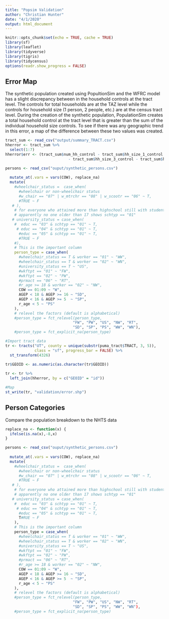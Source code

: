```yaml
---
title: "Popsim Validation"
author: "Christian Hunter"
date: "4/1/2020"
output: html_document
---
```


```r
knitr::opts_chunk$set(echo = TRUE, cache = TRUE)
library(sf)
library(leaflet)
library(tidyverse)
library(tigris)
library(tidycensus)
options(readr.show_progress = FALSE)
```

## Error Map

The synthetic population created using PopultionSim and the WFRC model has a slight discrepancy between in the household controls at the tract level. The controls for total households are at the TAZ level while the controls for household size (1 person, 2 people, etc.) are at the census tract level. During the creation of the synthetic population, PopulationSim creates a total household control at the tract level that is greater than the sum of the individual household size controls. To see if there was any geographic trend in this error, a map of the difference between these two values was created.


```r
tract_sum <- read_csv("output/summary_TRACT.csv")
hherror <- tract_sum %>% 
  select(1:7)
hherror$err <- (tract_sum$num_hh_control - tract_sum$hh_size_1_control - tract_sum$hh_size_2_control
                            - tract_sum$hh_size_3_control - tract_sum$hh_size_4_plus_control)

persons <- read_csv("ouput/synthetic_persons.csv")
  
  mutate_at(.vars = vars(COW), replace_na)
  mutate(
    #wheelchair_status =  case_when(
      #wheelchair or non-wheelchair status
      #w_chair == "07" | w_mtrchr == "08" | w_scootr == "06" ~ T,
      #TRUE ~ F
   # ),
    # for everyone who attained more than highschool still with student status ("01")
    # apparently no one older than 17 shows schtyp == "01"
   # university_status = case_when(
    #  educ == "03" & schtyp == "01" ~ T,
     # educ == "04" & schtyp == "01" ~ T,
      #educ == "05" & schtyp == "01" ~ T,
      #TRUE ~ F
    #),
    # This is the important column
    person_type = case_when(
      #wheelchair_status == T & worker == "01" ~ "WW",
      #wheelchair_status == T & worker == "02" ~ "WN",
      #university_status == T ~ "US",
      #wkftpt == "01" ~ "FW",
      #wkftpt == "02" ~ "PW",
      #prmact == "06" ~ "RT",
      #r_age >= 18 & worker == "02" ~ "NW", 
      COW == 01:09 ~ "W",
      AGEP < 18 & AGEP >= 16 ~ "SD",
      AGEP < 16 & AGEP >= 5  ~ "SP",
      r_age < 5 ~ "PS"
    ),
    # relevel the factors (default is alphabetical)
    #person_type = fct_relevel(person_type, 
                              "FW", "PW", "US", "NW", "RT", 
                              "SD", "SP", "PS", "WW", "WN"),
    #person_type = fct_explicit_na(person_type)

```

```r
#Import tract data
tr <- tracts("UT", county = unique(substr(puma_tract$TRACT, 3, 5)), 
             class = "sf", progress_bar = FALSE) %>%
  st_transform(4326)

tr$GEOID <- as.numeric(as.character(tr$GEOID))  
  
tr <- tr %>% 
  left_join(hherror, by = c("GEOID" = "id"))

#Map
st_write(tr, "validation/error.shp")
```

## Person Categories
Compare the population breakdown to the NHTS data

```r
replace_na <- function(x) {
  ifelse(is.na(x),-8,x)
}

persons <- read_csv("ouput/synthetic_persons.csv")
  
  mutate_at(.vars = vars(COW), replace_na)
  mutate(
    #wheelchair_status =  case_when(
      #wheelchair or non-wheelchair status
      #w_chair == "07" | w_mtrchr == "08" | w_scootr == "06" ~ T,
      #TRUE ~ F
   # ),
    # for everyone who attained more than highschool still with student status ("01")
    # apparently no one older than 17 shows schtyp == "01"
   # university_status = case_when(
    #  educ == "03" & schtyp == "01" ~ T,
     # educ == "04" & schtyp == "01" ~ T,
      #educ == "05" & schtyp == "01" ~ T,
      T#RUE ~ F
    ),
    # This is the important column
    person_type = case_when(
      #wheelchair_status == T & worker == "01" ~ "WW",
      #wheelchair_status == T & worker == "02" ~ "WN",
      #university_status == T ~ "US",
      #wkftpt == "01" ~ "FW",
      #wkftpt == "02" ~ "PW",
      #prmact == "06" ~ "RT",
      #r_age >= 18 & worker == "02" ~ "NW", 
      COW == 01:09 ~ "W",
      AGEP < 18 & AGEP >= 16 ~ "SD",
      AGEP < 16 & AGEP >= 5  ~ "SP",
      r_age < 5 ~ "PS"
    ),
    # relevel the factors (default is alphabetical)
    #person_type = fct_relevel(person_type, 
                              "FW", "PW", "US", "NW", "RT", 
                              "SD", "SP", "PS", "WW", "WN"),
    #person_type = fct_explicit_na(person_type)

```

